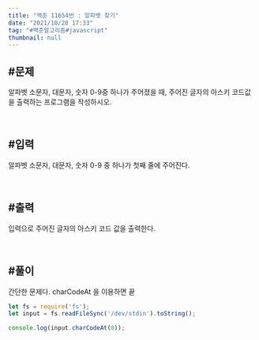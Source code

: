 ```yaml
---
title: "백준 11654번 : 알파벳 찾기"
date: "2021/10/28 17:33"
tag: "#백준알고리즘#javascript"
thumbnail: null
---
```


## #문제

알파벳 소문자, 대문자, 숫자 0-9중 하나가 주어졌을 때, 주어진 글자의 아스키 코드값을 출력하는 프로그램을 작성하시오.

<br/>

## #입력

알파벳 소문자, 대문자, 숫자 0-9 중 하나가 첫째 줄에 주어진다.

<br/>

## #출력

입력으로 주어진 글자의 아스키 코드 값을 출력한다.

<br/>

## #풀이

간단한 문제다. charCodeAt 을 이용하면 끝

```javascript
let fs = require('fs');
let input = fs.readFileSync('/dev/stdin').toString();

console.log(input.charCodeAt(0));
```